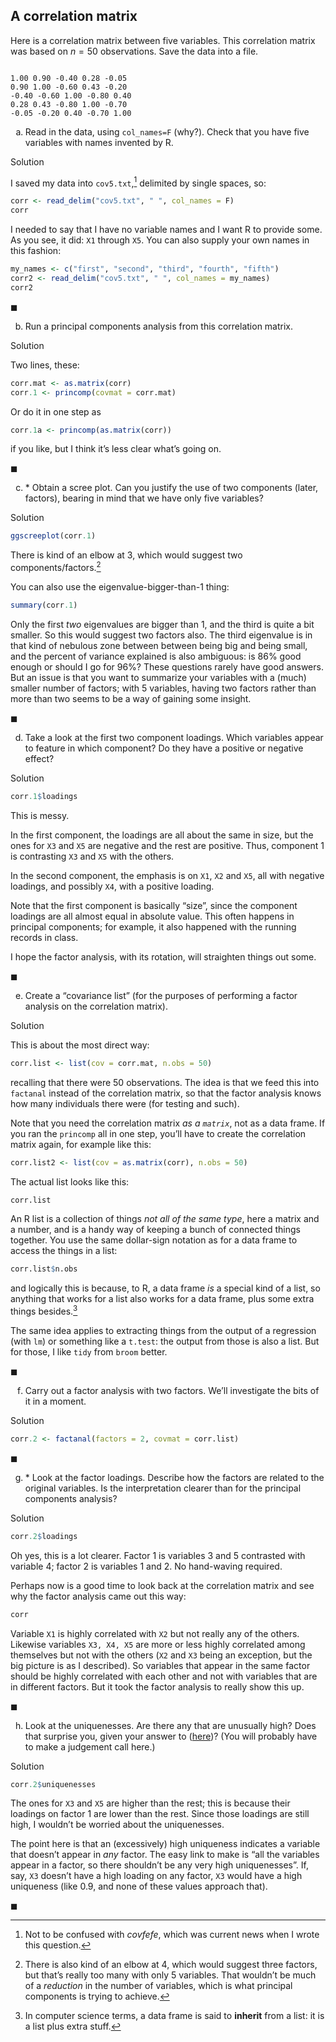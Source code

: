 ##  A correlation matrix


 Here is a correlation matrix between five variables. This
correlation matrix was based on $n=50$ observations. Save the data
into a file.


```

1.00 0.90 -0.40 0.28 -0.05
0.90 1.00 -0.60 0.43 -0.20
-0.40 -0.60 1.00 -0.80 0.40
0.28 0.43 -0.80 1.00 -0.70
-0.05 -0.20 0.40 -0.70 1.00

```




(a) Read in the data, using `col_names=F` (why?). Check that you
have five variables with names invented by R.

Solution


I saved my data into `cov5.txt`,^[Not to be confused    with *covfefe*, which was current news when I wrote this question.] delimited by single spaces, so:
```r
corr <- read_delim("cov5.txt", " ", col_names = F)
corr
```

   

I needed to say that I have no variable names and I want R
to provide some. As you see, it did: `X1` through
`X5`. You can also supply your own names in this fashion:

```r
my_names <- c("first", "second", "third", "fourth", "fifth")
corr2 <- read_delim("cov5.txt", " ", col_names = my_names)
corr2
```

 
$\blacksquare$

(b) Run a principal components analysis from this correlation matrix.

Solution


Two lines, these:
```r
corr.mat <- as.matrix(corr)
corr.1 <- princomp(covmat = corr.mat)
```

     

Or do it in one step as

```r
corr.1a <- princomp(as.matrix(corr))
```

 

if you like, but I think it's less clear what's going on.

$\blacksquare$

(c) <a name="part:howmany">*</a> Obtain a scree plot. Can you justify
the use of two components (later, factors), bearing in mind that we
have only five variables?

Solution


```r
ggscreeplot(corr.1)
```

     

There is kind of an elbow at 3, which would suggest two components/factors.^[There is also kind of an elbow at 4, which would suggest three factors, but that's really too many with only 5 variables. That wouldn't be much of a *reduction* in the number of variables, which is what principal components is trying to achieve.]

You can also use the eigenvalue-bigger-than-1 thing: 

```r
summary(corr.1)
```

 

Only the first
*two* eigenvalues are bigger than 1, and the third is quite a bit
smaller. So this would suggest two factors also. The third eigenvalue
is in that kind of nebulous zone between between being big and being
small, and the percent of variance explained is also ambiguous: is
86\% good enough or should I go for 96\%? These questions rarely have
good answers. But an issue is that you want to summarize your
variables with a (much) smaller number of factors; with 5 variables,
having two factors rather than more than two seems to be a way of
gaining some insight.

$\blacksquare$

(d) Take a look at the first two component loadings. Which variables appear
to feature in which component? Do they have a positive or negative effect?

Solution


```r
corr.1$loadings
```

     
This is messy. 

In the first component, the loadings are all about the
same in size, but the ones for `X3` and `X5` are
negative and the rest are positive. Thus, component 1 is contrasting
`X3` and `X5` with the others.

In the second component,  the emphasis is on `X1`, `X2`
and `X5`, all with negative loadings, and possibly `X4`,
with a positive loading.

Note that the first component is basically "size", since the
component loadings are all almost equal in absolute value. This often
happens in principal components; for example, it also happened with
the running records in class.

I hope the factor analysis, with its rotation, will straighten things
out some. 

$\blacksquare$

(e) Create a "covariance list" (for the purposes of
performing a factor analysis on the correlation matrix).

Solution


This is about the most direct way:

```r
corr.list <- list(cov = corr.mat, n.obs = 50)
```

     
recalling that there were 50 observations. The idea is that we feed
this into `factanal` instead of the correlation matrix, so that
the factor analysis knows how many individuals there were (for testing
and such).

Note that you need the correlation matrix *as a `matrix`*,
not as a data frame. If you ran the `princomp` all in one step,
you'll have to create the correlation matrix again, for example like this:

```r
corr.list2 <- list(cov = as.matrix(corr), n.obs = 50)
```

 

The actual list looks like this:

```r
corr.list
```

 

An R list is a collection of things *not all of the same type*,
here a matrix and a number, and is a handy way of keeping a bunch of
connected things together. You use the same dollar-sign notation as
for a data frame to
access the things in a list:

```r
corr.list$n.obs
```

 

and logically this is because, to R, a data frame *is* a special
kind of a list, so anything that works for a list also works for a
data frame, plus some extra things besides.^[In computer  science terms, a data frame is said to **inherit** from a list: it is a list plus extra stuff.] 

The same idea applies to extracting things from the output of a
regression (with `lm`) or something like a `t.test`: the
output from those is also a list. But for those, I like `tidy`
from `broom` better.

$\blacksquare$

(f) Carry out a factor analysis with two factors. We'll
investigate the bits of it in a 
moment.  

Solution


```r
corr.2 <- factanal(factors = 2, covmat = corr.list)
```

     
$\blacksquare$

(g) <a name="part:load">*</a> Look at the factor loadings. Describe how the factors are
related to the original variables. Is the interpretation clearer
than for the principal components analysis?

Solution


```r
corr.2$loadings
```

     

Oh yes, this is a lot clearer. Factor 1 is variables 3 and 5
contrasted with variable 4; factor 2 is variables 1 and 2. No
hand-waving required.

Perhaps now is a good time to look back at the correlation matrix and
see why the factor analysis came out this way:

```r
corr
```

 

Variable `X1` is highly correlated with `X2` but not
really any of the others. Likewise variables `X3, X4, X5` are
more or less highly correlated among themselves but not with the
others (`X2` and `X3` being an exception, but the big
picture is as I described). So variables that appear in the same
factor should be highly correlated with each other and not with
variables that are in different factors. But it took the factor
analysis to really show this up.

$\blacksquare$

(h) Look at the uniquenesses. Are there any that are unusually
high? Does that surprise you, given your answer to
(<a href="#part:load">here</a>)? (You will probably have to make a judgement call here.)

Solution


```r
corr.2$uniquenesses
```

     

The ones for `X3` and `X5` are higher than the rest;
this is because their loadings on factor 1 are lower than the
rest. Since those loadings are still high, I wouldn't be worried about
the uniquenesses.

The point here is that an (excessively) high uniqueness indicates a
variable that doesn't appear in *any* factor. The easy link to
make is "all the variables appear in a factor, so there shouldn't be any very high uniquenesses". If, say, `X3` doesn't have a high
loading on any factor, `X3` would have a high uniqueness (like
0.9, and none of these values approach that).

$\blacksquare$

